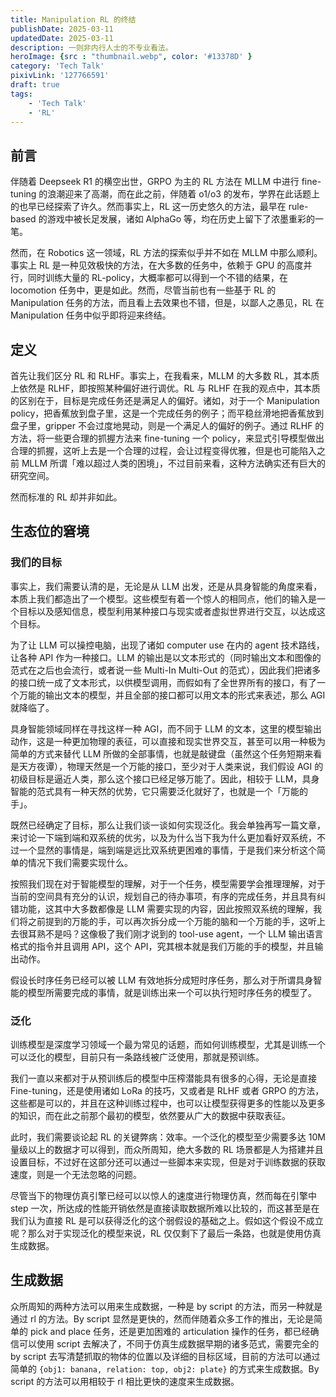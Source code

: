 ```yaml
---
title: Manipulation RL 的终结
publishDate: 2025-03-11
updatedDate: 2025-03-11
description: 一则非内行人士的不专业看法。
heroImage: {src : "thumbnail.webp", color: '#13378D' }
category: 'Tech Talk'
pixivLink: '127766591'
draft: true
tags:
    - 'Tech Talk'
    - 'RL'
---
```


## 前言

伴随着 Deepseek R1 的横空出世，GRPO 为主的 RL 方法在 MLLM 中进行 fine-tuning 的浪潮迎来了高潮，而在此之前，伴随着 o1/o3 的发布，学界在此话题上的也早已经探索了许久。然而事实上，RL 这一历史悠久的方法，最早在 rule-based 的游戏中被长足发展，诸如 AlphaGo 等，均在历史上留下了浓墨重彩的一笔。

然而，在 Robotics 这一领域，RL 方法的探索似乎并不如在 MLLM 中那么顺利。事实上 RL 是一种见效极快的方法，在大多数的任务中，依赖于 GPU 的高度并行，同时训练大量的 RL-policy，大概率都可以得到一个不错的结果，在 locomotion 任务中，更是如此。然而，尽管当前也有一些基于 RL 的 Manipulation 任务的方法，而且看上去效果也不错，但是，以鄙人之愚见，RL 在 Manipulation 任务中似乎即将迎来终结。

## 定义

首先让我们区分 RL 和 RLHF。事实上，在我看来，MLLM 的大多数 RL，其本质上依然是 RLHF，即按照某种偏好进行调优。RL 与 RLHF 在我的观点中，其本质的区别在于，目标是完成任务还是满足人的偏好。诸如，对于一个 Manipulation policy，把香蕉放到盘子里，这是一个完成任务的例子；而平稳丝滑地把香蕉放到盘子里，gripper 不会过度地晃动，则是一个满足人的偏好的例子。通过 RLHF 的方法，将一些更合理的抓握方法来 fine-tuning 一个 policy，来显式引导模型做出合理的抓握，这听上去是一个合理的过程，会让过程变得优雅，但是也可能陷入之前 MLLM 所谓「难以超过人类的困境」，不过目前来看，这种方法确实还有巨大的研究空间。

然而标准的 RL 却并非如此。

## 生态位的窘境

### 我们的目标

事实上，我们需要认清的是，无论是从 LLM 出发，还是从具身智能的角度来看，本质上我们都造出了一个模型。这些模型有着一个惊人的相同点，他们的输入是一个目标以及感知信息，模型利用某种接口与现实或者虚拟世界进行交互，以达成这个目标。

为了让 LLM 可以操控电脑，出现了诸如 computer use 在内的 agent 技术路线，让各种 API 作为一种接口。LLM 的输出是以文本形式的（同时输出文本和图像的范式在之后也会流行，或者说一些 Multi-In Multi-Out 的范式），因此我们把诸多的接口统一成了文本形式，以供模型调用，而假如有了全世界所有的接口，有了一个万能的输出文本的模型，并且全部的接口都可以用文本的形式来表述，那么 AGI 就降临了。

具身智能领域同样在寻找这样一种 AGI，而不同于 LLM 的文本，这里的模型输出动作，这是一种更加物理的表征，可以直接和现实世界交互，甚至可以用一种极为简单的方式来替代 LLM 所做的全部事情，也就是敲键盘（虽然这个任务短期来看是天方夜谭），物理天然是一个万能的接口，至少对于人类来说，我们假设 AGI 的初级目标是逼近人类，那么这个接口已经足够万能了。因此，相较于 LLM，具身智能的范式具有一种天然的优势，它只需要泛化就好了，也就是一个「万能的手」。

既然已经确定了目标，那么让我们谈一谈如何实现泛化。我会单独再写一篇文章，来讨论一下端到端和双系统的优劣，以及为什么当下我为什么更加看好双系统，不过一个显然的事情是，端到端是远比双系统更困难的事情，于是我们来分析这个简单的情况下我们需要实现什么。

按照我们现在对于智能模型的理解，对于一个任务，模型需要学会推理理解，对于当前的空间具有充分的认识，规划自己的待办事项，有序的完成任务，并且具有纠错功能，这其中大多数都像是 LLM 需要实现的内容，因此按照双系统的理解，我们将之前提到的万能的手，可以再次拆分成一个万能的脑和一个万能的手，这听上去很耳熟不是吗？这像极了我们刚才说到的 tool-use agent，一个 LLM 输出语言格式的指令并且调用 API，这个 API，究其根本就是我们万能的手的模型，并且输出动作。

假设长时序任务已经可以被 LLM 有效地拆分成短时序任务，那么对于所谓具身智能的模型所需要完成的事情，就是训练出来一个可以执行短时序任务的模型了。

### 泛化

训练模型是深度学习领域一个最为常见的话题，而如何训练模型，尤其是训练一个可以泛化的模型，目前只有一条路线被广泛使用，那就是预训练。

我们一直以来都对于从预训练后的模型中压榨潜能具有很多的心得，无论是直接 Fine-tuning，还是使用诸如 LoRa 的技巧，又或者是 RLHF 或者 GRPO 的方法，这些都是可以的，并且在这种训练过程中，也可以让模型获得更多的性能以及更多的知识，而在此之前那个最初的模型，依然要从广大的数据中获取表征。

此时，我们需要谈论起 RL 的关键弊病：效率。一个泛化的模型至少需要多达 10M 量级以上的数据才可以得到，而众所周知，绝大多数的 RL 场景都是人为搭建并且设置目标，不过好在这部分还可以通过一些脚本来实现，但是对于训练数据的获取速度，则是一个无法忽略的问题。

尽管当下的物理仿真引擎已经可以以惊人的速度进行物理仿真，然而每在引擎中 step 一次，所达成的性能开销依然是直接读取数据所难以比较的，而这甚至是在我们认为直接 RL 是可以获得泛化的这个弱假设的基础之上。假如这个假设不成立呢？那么对于实现泛化的模型来说，RL 仅仅剩下了最后一条路，也就是使用仿真生成数据。

## 生成数据

众所周知的两种方法可以用来生成数据，一种是 by script 的方法，而另一种就是通过 rl 的方法。By script 显然是更快的，然而伴随着众多工作的推出，无论是简单的 pick and place 任务，还是更加困难的 articulation 操作的任务，都已经确信可以使用 script 去解决了，不同于仿真生成数据早期的诸多范式，需要完全的 by script 去写清楚抓取的物体的位置以及详细的目标区域，目前的方法可以通过简单的 `{obj1: banana, relation: top, obj2: plate}` 的方式来生成数据。By script 的方法可以用相较于 rl 相比更快的速度来生成数据。